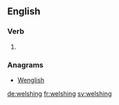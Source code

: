 ==English==

===Verb===
{{head|en|present participle}}

# {{present participle of|welsh|lang=en|nocat=1}}

===Anagrams===
* [[Wenglish#English|Wenglish]]

[[de:welshing]]
[[fr:welshing]]
[[sv:welshing]]